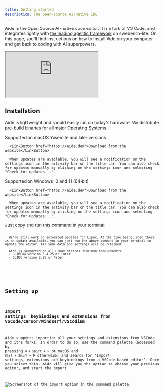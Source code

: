 ```yaml
---
title: Getting started
description: The open-source AI-native IDE
---
```



Aide is the Open Source AI-native code editor. It is a fork of VS Code, and integrates tightly with [the leading agentic framework](https://github.com/codestoryai/sidecar) on swebench-lite. On this page, you&apos;ll find instructions on how to install Aide on your computer and get back to coding with AI superpowers.

<div
  style={{
    position: "relative",
    width: "100%",
    paddingTop: "58.2%",
    marginBottom: "1rem"
  }}
>
  <iframe
    src="https://customer-usdtusoutmmf2q7n.cloudflarestream.com/2e181d08975ae8b4c1b7eb2ee3a07ee3/iframe?autoplay=true&poster=https%3A%2F%2Fcustomer-usdtusoutmmf2q7n.cloudflarestream.com%2F2e181d08975ae8b4c1b7eb2ee3a07ee3%2Fthumbnails%2Fthumbnail.jpg%3Ftime%3D%26height%3D600"
    loading="lazy"
    style={{
      position: "absolute",
      top: 0,
      left: 0,
      width: "100%",
      height: "100%",
      border: 0,
    }}
    allow="accelerometer; gyroscope; autoplay; encrypted-media; picture-in-picture;"
    allowFullScreen
  ></iframe>
</div>

## Installation

Aide is lightweight and should easily run on today's hardware. We distribute pre-build binaries for all major Operating Systems.

<Tabs>
   <TabItem label="MacOS">
      Supported on macOS Yosemite and later versions

      <LinkButton href="https://aide.dev">Download from the website</LinkButton>

      When updates are available, you will see a notification on the settings icon in the activity bar or the title bar. You can also check for updates manually by clicking on the settings icon and selecting "Check for updates...".

   </TabItem>
   <TabItem label="Windows">
      Supported on Windows 10 and 11 (64-bit)

      <LinkButton href="https://aide.dev">Download from the website</LinkButton>

      When updates are available, you will see a notification on the settings icon in the activity bar or the title bar. You can also check for updates manually by clicking on the settings icon and selecting "Check for updates...".

   </TabItem>
   <TabItem label="Linux">
      Just copy and run this command in your terminal:
      <Code code="curl -sL https://raw.githubusercontent.com/codestoryai/binaries/main/linux/linux_install.sh | bash" lang="shellscript" frame="terminal" />

      We're still work on automated updates for Linux. At the time being, when there is an update available, you can just run the above command in your terminal to update the editor. All your data and settings will be retained.

      Aide is supported on all Linux distros. Minimum requirements:
      - GLIBCXX version 3.4.25 or later
      - GLIBC version 2.28 or later

   </TabItem>
</Tabs>

## Setting up

### Import settings, keybindings and extensions from VSCode/Cursor/Windsurf/VSCodium

Aide supports importing all your settings and extensions from VSCode and it's forks. In order to do so, use the command palette (accessed by pressing `⌘ + Shift + P` on macOS and `Ctrl + Shift + P` otherwise) and search for 'Import settings, extensions and keybindings from a VSCode-based editor'. Once you select this, Aide will give you the option to choose your previous editor, and start the import.

<Image
  src={importStep1}
  alt="Screenshot of the import option in the command palette."
/>
